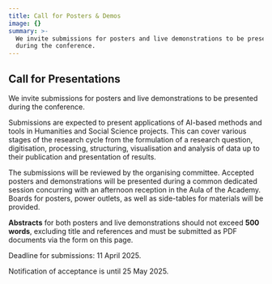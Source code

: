 ```yaml
---
title: Call for Posters & Demos
image: {}
summary: >-
  We invite submissions for posters and live demonstrations to be presented
  during the conference.
---
```

## Call for Presentations

We invite submissions for posters and live demonstrations to be presented during the conference.

Submissions are expected to present applications of AI-based methods and tools in Humanities and Social Science projects. This can cover various stages of the research cycle from the formulation of a research question, digitisation, processing, structuring, visualisation and analysis of data up to their publication and presentation of results.  

The submissions will be reviewed by the organising committee. Accepted posters and demonstrations will be presented during a common dedicated session concurring with an afternoon reception in the Aula of the Academy. Boards for posters, power outlets, as well as side-tables for materials will be provided.

**Abstracts** for both posters and live demonstrations should not exceed **500 words**, excluding title and references and must be submitted as PDF documents via the form on this page.

Deadline for submissions: 11 April 2025.

Notification of acceptance is until 25 May 2025.
